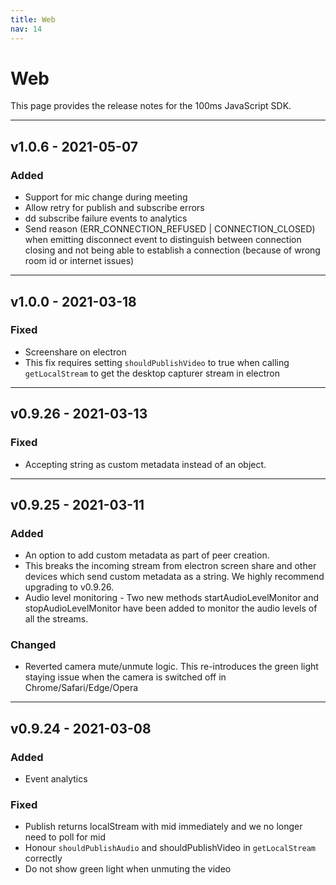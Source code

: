 ```yaml
---
title: Web
nav: 14
---
```


# Web

This page provides the release notes for the 100ms JavaScript SDK.

---

## v1.0.6 - 2021-05-07

### Added

-   Support for mic change during meeting
-   Allow retry for publish and subscribe errors
-   dd subscribe failure events to analytics
-   Send reason (ERR_CONNECTION_REFUSED | CONNECTION_CLOSED) when emitting disconnect event to distinguish between connection closing and not being able to establish a connection (because of wrong room id or internet issues)

---

## v1.0.0 - 2021-03-18

### Fixed

-   Screenshare on electron
-   This fix requires setting `shouldPublishVideo` to true when calling `getLocalStream` to get the desktop capturer stream in electron

---

## v0.9.26 - 2021-03-13

### Fixed

-   Accepting string as custom metadata instead of an object.

---

## v0.9.25 - 2021-03-11

### Added

-   An option to add custom metadata as part of peer creation.
-   This breaks the incoming stream from electron screen share and other devices which send custom metadata as a string. We highly recommend upgrading to v0.9.26.
-   Audio level monitoring - Two new methods startAudioLevelMonitor and stopAudioLevelMonitor have been added to monitor the audio levels of all the streams.

### Changed

-   Reverted camera mute/unmute logic. This re-introduces the green light staying issue when the camera is switched off in Chrome/Safari/Edge/Opera

---

## v0.9.24 - 2021-03-08

### Added

-   Event analytics

### Fixed

-   Publish returns localStream with mid immediately and we no longer need to poll for mid
-   Honour `shouldPublishAudio` and shouldPublishVideo in `getLocalStream` correctly
-   Do not show green light when unmuting the video
